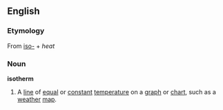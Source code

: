 ==English==
=== Etymology ===
{{etystub}}
From {{Gr.}} [[iso-]] + [[]] ''heat''
===Noun===
'''isotherm'''
#A [[line]] of [[equal]] or [[constant]] [[temperature]] on a [[graph]] or [[chart]], such as a [[weather]] [[map]].